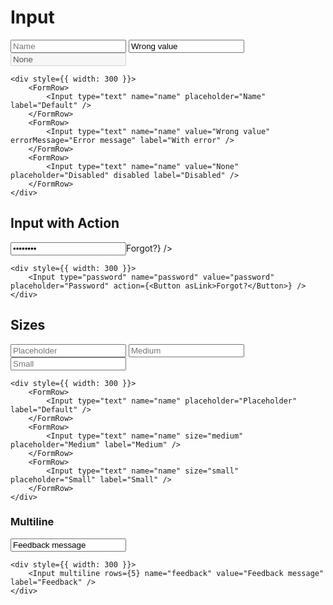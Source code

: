 
# Input

<div style={{ width: 300 }}>
    <FormRow>
        <Input type="text" name="name" placeholder="Name" label="Default" />
    </FormRow>
    <FormRow>
        <Input type="text" name="name" value="Wrong value" errorMessage="Error message" label="With error" />
    </FormRow>
    <FormRow>
        <Input type="text" name="name" value="None" placeholder="Disabled" disabled label="Disabled" />
    </FormRow>
</div>

```
<div style={{ width: 300 }}>
    <FormRow>
        <Input type="text" name="name" placeholder="Name" label="Default" />
    </FormRow>
    <FormRow>
        <Input type="text" name="name" value="Wrong value" errorMessage="Error message" label="With error" />
    </FormRow>
    <FormRow>
        <Input type="text" name="name" value="None" placeholder="Disabled" disabled label="Disabled" />
    </FormRow>
</div>
```

## Input with Action

<div style={{ width: 300 }}>
    <Input type="password" name="password" value="password" placeholder="Password" action={<Button asLink>Forgot?</Button>} />
</div>

```
<div style={{ width: 300 }}>
    <Input type="password" name="password" value="password" placeholder="Password" action={<Button asLink>Forgot?</Button>} />
</div>
```

## Sizes

<div style={{ width: 300 }}>
    <FormRow>
        <Input type="text" name="name" placeholder="Placeholder" label="Default" />
    </FormRow>
    <FormRow>
        <Input type="text" name="name" size="medium" placeholder="Medium" label="Medium" />
    </FormRow>
    <FormRow>
        <Input type="text" name="name" size="small" placeholder="Small" label="Small" />
    </FormRow>
</div>

```
<div style={{ width: 300 }}>
    <FormRow>
        <Input type="text" name="name" placeholder="Placeholder" label="Default" />
    </FormRow>
    <FormRow>
        <Input type="text" name="name" size="medium" placeholder="Medium" label="Medium" />
    </FormRow>
    <FormRow>
        <Input type="text" name="name" size="small" placeholder="Small" label="Small" />
    </FormRow>
</div>
```

### Multiline

<div style={{ width: 300 }}>
    <Input multiline rows={5} name="feedback" value="Feedback message" label="Feedback" />
</div>

```
<div style={{ width: 300 }}>
    <Input multiline rows={5} name="feedback" value="Feedback message" label="Feedback" />
</div>
```